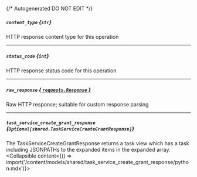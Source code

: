 {/* Autogenerated DO NOT EDIT  */}

##### `content_type` *{`str`}*
HTTP response content type for this operation

---
##### `status_code` *{`int`}*
HTTP response status code for this operation

---
##### `raw_response` [*{ `requests.Response` }*](https://requests.readthedocs.io/en/latest/api/#requests.Response)
Raw HTTP response; suitable for custom response parsing

---
##### `task_service_create_grant_response` *{`Optional[shared.TaskServiceCreateGrantResponse]`}*
The TaskServiceCreateGrantResponse returns a task view which has a task including JSONPATHs to the expanded items in the expanded array.
<Collapsible content={() => import('/content/models/shared/task_service_create_grant_response/python.mdx')}>
</Collapsible>

